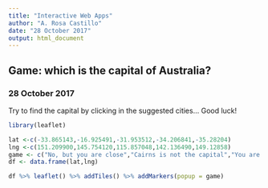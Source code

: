 ```yaml
---
title: "Interactive Web Apps"
author: "A. Rosa Castillo"
date: "28 October 2017"
output: html_document
---
```


## Game: which is the capital of Australia?
### 28 October 2017
Try to find the capital by clicking in the suggested cities... Good luck!


```r
library(leaflet)
```


```r
lat <-c(-33.865143,-16.925491,-31.953512,-34.206841,-35.28204)
lng <-c(151.209900,145.754120,115.857048,142.136490,149.12858)
game <- c("No, but you are close","Cairns is not the capital","You are too far","Mildura is not the capital","Canberra, yes! You find it!")    
df <- data.frame(lat,lng)
```
```r
df %>% leaflet() %>% addTiles() %>% addMarkers(popup = game)
```


